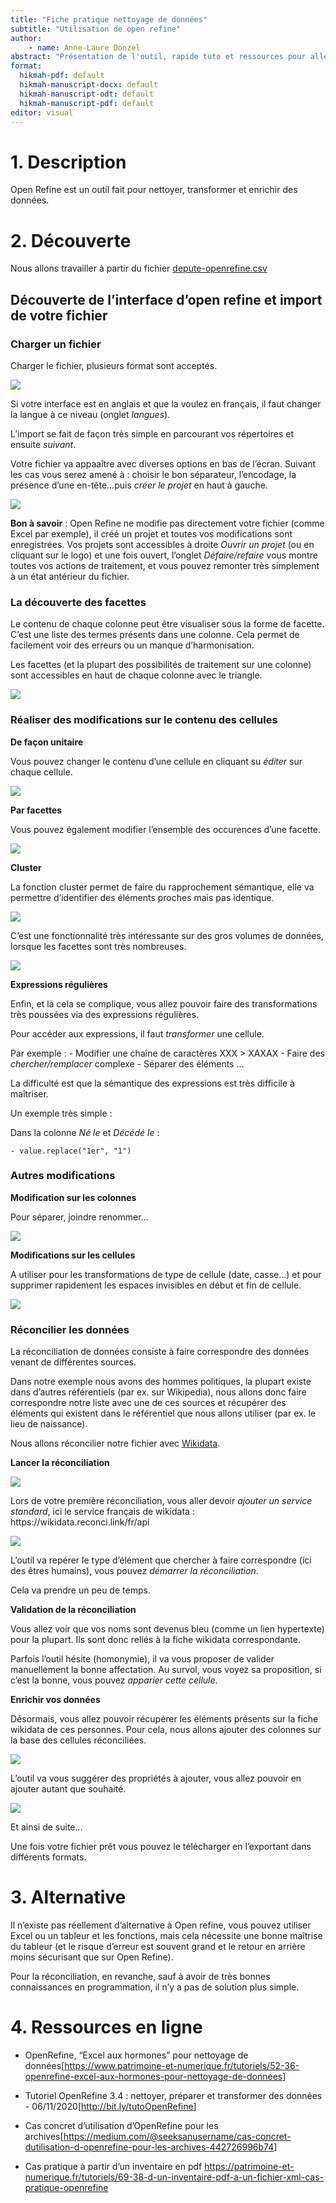 ---
title: "Fiche pratique nettoyage de données"
subtitle: "Utilisation de open refine"
author:
    - name: Anne-Laure Donzel
abstract: "Présentation de l'outil, rapide tuto et ressources pour aller plus loin"
format:
  hikmah-pdf: default
  hikmah-manuscript-docx: default
  hikmah-manuscript-odt: default
  hikmah-manuscript-pdf: default
editor: visual
---

# 1. Description

Open Refine est un outil fait pour nettoyer, transformer et enrichir des données.

# 2. Découverte

Nous allons travailler à partir du fichier [depute-openrefine.csv](dataset/depute-openrefine.csv)

## Découverte de l'interface d'open refine et import de votre fichier

### Charger un fichier

Charger le fichier, plusieurs format sont acceptés.

![](img/openrefine01.png)

Si votre interface est en anglais et que la voulez en français, il faut changer la langue à ce niveau (onglet *langues*).

L'import se fait de façon très simple en parcourant vos répertoires et ensuite *suivant*.

Votre fichier va appaaître avec diverses options en bas de l'écran. Suivant les cas vous serez amené à : choisir le bon séparateur, l'encodage, la présence d'une en-tête...puis *créer le projet* en haut à gauche.

![](img/openrefine02.png)

**Bon à savoir** : Open Refine ne modifie pas directement votre fichier (comme Excel par exemple), il créé un projet et toutes vos modifications sont enregistrées. Vos projets sont accessibles à droite *Ouvrir un projet* (ou en cliquant sur le logo) et une fois ouvert, l'onglet *Défaire/refaire* vous montre toutes vos actions de traitement, et vous pouvez remonter très simplement à un état antérieur du fichier.

### La découverte des facettes

Le contenu de chaque colonne peut être visualiser sous la forme de facette. C'est une liste des termes présents dans une colonne. Cela permet de facilement voir des erreurs ou un manque d'harmonisation.

Les facettes (et la plupart des possibilités de traitement sur une colonne) sont accessibles en haut de chaque colonne avec le triangle.

![](img/openrefine03.png)

### Réaliser des modifications sur le contenu des cellules

**De façon unitaire**

Vous pouvez changer le contenu d'une cellule en cliquant su *éditer* sur chaque cellule.

![](img/openrefine04.png)

**Par facettes**

Vous pouvez également modifier l'ensemble des occurences d'une facette.

![](img/openrefine05.png)

**Cluster**

La fonction cluster permet de faire du rapprochement sémantique, elle va permettre d'identifier des éléments proches mais pas identique.

![](img/openrefine07.png)

C'est une fonctionnalité très intéressante sur des gros volumes de données, lorsque les facettes sont très nombreuses.

![](img/openrefine06.png)

**Expressions régulières**

Enfin, et là cela se complique, vous allez pouvoir faire des transformations très poussées via des expressions régulières.

Pour accéder aux expressions, il faut *transformer* une cellule.

Par exemple : - Modifier une chaîne de caractères XXX \> XAXAX - Faire des *chercher/remplacer* complexe - Séparer des éléments ...

La difficulté est que la sémantique des expressions est très difficile à maîtriser.

Un exemple très simple :

Dans la colonne *Né le* et *Décédé le* :

    - value.replace("1er", "1")

### Autres modifications

**Modification sur les colonnes**

Pour séparer, joindre renommer...

![](img/openrefine08.png)

**Modifications sur les cellules**

A utiliser pour les transformations de type de cellule (date, casse...) et pour supprimer rapidement les espaces invisibles en début et fin de cellule.

![](img/openrefine09.png)

### Réconcilier les données

La réconciliation de données consiste à faire correspondre des données venant de différentes sources.

Dans notre exemple nous avons des hommes politiques, la plupart existe dans d'autres référentiels (par ex. sur Wikipedia), nous allons donc faire correspondre notre liste avec une de ces sources et récupérer des éléments qui existent dans le référentiel que nous allons utiliser (par ex. le lieu de naissance).

Nous allons réconcilier notre fichier avec [Wikidata](https://www.wikidata.org/wiki/Wikidata:Main_Page).

**Lancer la réconciliation**

![](img/openrefine10.png)

Lors de votre première réconciliation, vous aller devoir *ajouter un service standard*, ici le service français de wikidata : https://wikidata.reconci.link/fr/api

![](img/openrefine11.png)

L'outil va repérer le type d'élément que chercher à faire correspondre (ici des êtres humains), vous pouvez *démarrer la réconciliation*.

Cela va prendre un peu de temps.

**Validation de la réconciliation**

Vous allez voir que vos noms sont devenus bleu (comme un lien hypertexte) pour la plupart. Ils sont donc reliés à la fiche wikidata correspondante.

Parfois l'outil hésite (homonymie), il va vous proposer de valider manuellement la bonne affectation. Au survol, vous voyez sa proposition, si c'est la bonne, vous pouvez *apparier cette cellule*.

**Enrichir vos données**

Désormais, vous allez pouvoir récupérer les éléments présents sur la fiche wikidata de ces personnes. Pour cela, nous allons ajouter des colonnes sur la base des cellules réconciliées.

![](img/openrefine13.png)

L'outil va vous suggérer des propriétés à ajouter, vous allez pouvoir en ajouter autant que souhaité.

![](img/openrefine14.png)

Et ainsi de suite...

Une fois votre fichier prêt vous pouvez le télécharger en l'exportant dans différents formats.

# 3. Alternative

Il n'existe pas réellement d'alternative à Open refine, vous pouvez utiliser Excel ou un tableur et les fonctions, mais cela nécessite une bonne maîtrise du tableur (et le risque d'erreur est souvent grand et le retour en arrière moins sécurisant que sur Open Refine).

Pour la réconciliation, en revanche, sauf à avoir de très bonnes connaissances en programmation, il n'y a pas de solution plus simple.

# 4. Ressources en ligne

-   OpenRefine, "Excel aux hormones" pour nettoyage de données\[<https://www.patrimoine-et-numerique.fr/tutoriels/52-36-openrefine-excel-aux-hormones-pour-nettoyage-de-donnees>\]

-   Tutoriel OpenRefine 3.4 : nettoyer, préparer et transformer des données - 06/11/2020\[<http://bit.ly/tutoOpenRefine>\]

-   Cas concret d'utilisation d'OpenRefine pour les archives\[[https://medium.com/\@seeksanusername/cas-concret-dutilisation-d-openrefine-pour-les-archives-442726996b74](https://medium.com/@seeksanusername/cas-concret-dutilisation-d-openrefine-pour-les-archives-442726996b74){.uri}\]

-   Cas pratique à partir d'un inventaire en pdf <https://patrimoine-et-numerique.fr/tutoriels/69-38-d-un-inventaire-pdf-a-un-fichier-xml-cas-pratique-openrefine>
